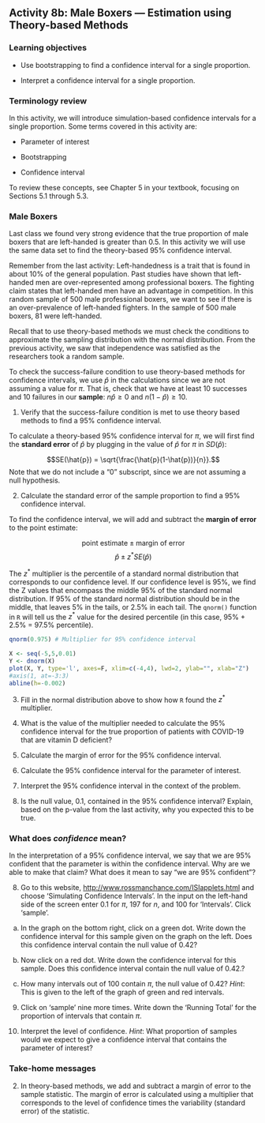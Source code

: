 ## Activity 8b:  Male Boxers --- Estimation using Theory-based Methods

\setstretch{1}

### Learning objectives

* Use bootstrapping to find a confidence interval for a single proportion.

* Interpret a confidence interval for a single proportion.

### Terminology review

In this activity, we will introduce simulation-based confidence intervals for a single proportion. Some terms covered in this activity are:

* Parameter of interest

* Bootstrapping

* Confidence interval

To review these concepts, see Chapter 5 in your textbook, focusing on Sections 5.1 through 5.3.

### Male Boxers

Last class we found very strong evidence that the true proportion of male boxers that are left-handed is greater than 0.5.  In this activity we will use the same data set to find the theory-based 95\% confidence interval.

Remember from the last activity: Left-handedness is a trait that is found in about 10\% of the general population. Past studies have shown that left-handed men are over-represented among professional boxers. The fighting claim states that left-handed men have an advantage in competition.  In this random sample of 500 male professional boxers, we want to see if there is an over-prevalence of left-handed fighters.  In the sample of 500 male boxers, 81 were left-handed.

Recall that to use theory-based methods we must check the conditions to approximate the sampling distribution with the normal distribution.  From the previous activity, we saw that independence was satisfied as the researchers took a random sample.

To check the success-failure condition to use theory-based methods for confidence intervals, we use $\hat{p}$ in the calculations since we are not assuming a value for $\pi$. That is, check that we have at least 10 successes and 10 failures in our **sample**:  $n\hat{p} \geq 0$  and $n(1-\hat{p}) \geq 10$.

1.  Verify that the success-failure condition is met to use theory based methods to find a 95\% confidence interval.  

\vspace{0.5in}

To calculate a theory-based 95\% confidence interval for $\pi$, we will first find the **standard error** of $\hat{p}$ by plugging in the value of $\hat{p}$ for $\pi$ in $SD(\hat{p})$:

$$SE(\hat{p}) = \sqrt{\frac{\hat{p}(1-\hat{p})}{n}}.$$
Note that we do not include a "0" subscript, since we are not assuming a null hypothesis. 

2.  Calculate the standard error of the sample proportion to find a 95\% confidence interval.

\vspace{0.5in}


To find the confidence interval, we will add and subtract the **margin of error** to the point estimate:

$$\text{point estimate}\pm\text{margin of error}$$
$$\hat{p}\pm z^* SE(\hat{p})$$

The $z^*$ multiplier is the percentile of a standard normal distribution that corresponds to our confidence level. If our confidence level is 95\%, we find the Z values that encompass the middle 95\% of the standard normal distribution.  If 95\% of the standard normal distribution should be in the middle, that leaves 5\% in the tails, or 2.5\% in each tail.  The `qnorm()` function in `R` will tell us the $z^*$ value for the desired percentile (in this case, 95\% + 2.5\% = 97.5\% percentile). 

```r
qnorm(0.975) # Multiplier for 95% confidence interval
```

```r
X <- seq(-5,5,0.01)
Y <- dnorm(X)
plot(X, Y, type='l', axes=F, xlim=c(-4,4), lwd=2, ylab="", xlab="Z")
#axis(1, at=-3:3)
abline(h=-0.002)
```

3. Fill in the normal distribution above to show how `R` found the $z^*$ multiplier.

\vspace{0.1in}

4.  What is the value of the multiplier needed to calculate the 95\% confidence interval for the true proportion of patients with COVID-19 that are vitamin D deficient?

\vspace{1in}

5.  Calculate the margin of error for the 95\% confidence interval.

\vspace{1in}

6.  Calculate the 95\% confidence interval for the parameter of interest.

\vspace{0.5in}

7.  Interpret the 95\% confidence interval in the context of the problem.

\vspace{1in}

8. Is the null value, 0.1, contained in the 95\% confidence interval?  Explain, based on the p-value from the last activity, why you expected this to be true.

### What does *confidence* mean?

In the interpretation of a 95\% confidence interval, we say that we are 95\% confident that the parameter is within the confidence interval.  Why are we able to make that claim?  What does it mean to say "we are 95\% confident"?

8.  Go to this website, [http://www.rossmanchance.com/ISIapplets.html](http://www.rossmanchance.com/ISIapplets.html) and choose 'Simulating Confidence Intervals'.  In the input on the left-hand side of the screen enter 0.1 for $\pi$, 197 for $n$, and 100 for 'Intervals'.  Click 'sample'.
\vspace{1mm}

a) In the graph on the bottom right, click on a green dot.  Write down the confidence interval for this sample given on the graph on the left.  Does this confidence interval contain the null value of 0.42?
\vspace{0.5in}


b) Now click on a red dot.  Write down the confidence interval for this sample.  Does this confidence interval contain the null value of 0.42.?
\vspace{0.5in}


c) How many intervals out of 100 contain $\pi$, the null value of 0.42? *Hint*:  This is given to the left of the graph of green and red intervals.
\vspace{0.5in}

9.  Click on 'sample' nine more times.  Write down the 'Running Total' for the proportion of intervals that contain $\pi$.  

\vspace{0.5in}

10.  Interpret the level of confidence.  *Hint*: What proportion of samples would we expect to give a confidence interval that contains the parameter of interest?

\vspace{1in}


### Take-home messages

2.  In theory-based methods, we add and subtract a margin of error to the sample statistic.  The margin of error is calculated using a multiplier that corresponds to the level of confidence times the variability (standard error) of the statistic.



\newpage